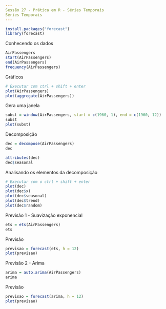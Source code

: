 ```yaml
---
Sessão 27 - Prática em R - Séries Temporais
Séries Temporais
---
```


```r
install.packages("forecast")
library(forecast)
```

Conhecendo os dados
```r
AirPassengers
start(AirPassengers)
end(AirPassengers)
frequency(AirPassengers)
```

Gráficos
```r
# Executar com ctrl + shift + enter
plot(AirPassengers)
plot(aggregate(AirPassengers))
```

Gera uma janela
```r
subst = window(AirPassengers, start = c(1960, 1), end = c(1960, 12))
subst
plot(subst)
```

Decomposição
```r
dec = decompose(AirPassengers)
dec
```

```r
attributes(dec)
dec$seasonal
```

Analisando os elementos da decomposição
```r
# Executar com o ctrl + shift + enter
plot(dec)
plot(dec$x)
plot(dec$seasonal)
plot(dec$trend)
plot(dec$random)
```

Previsão 1 - Suavização exponencial
```r
ets = ets(AirPassengers)
ets
```

Previsão
```r
previsao = forecast(ets, h = 12)
plot(previsao)
```

Previsão 2 - Arima
```r
arima = auto.arima(AirPassengers)
arima
```

Previsão
```r
previsao = forecast(arima, h = 12)
plot(previsao)
```
